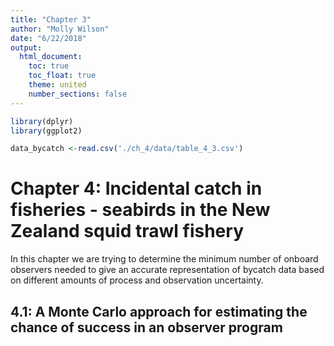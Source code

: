 ```yaml
---
title: "Chapter 3"
author: "Molly Wilson"
date: "6/22/2018"
output:
  html_document:
    toc: true
    toc_float: true
    theme: united
    number_sections: false
---
```


```r
library(dplyr)
library(ggplot2)

data_bycatch <-read.csv('./ch_4/data/table_4_3.csv')
```

# Chapter 4: Incidental catch in fisheries - seabirds in the New Zealand squid trawl fishery

In this chapter we are trying to determine the minimum number of onboard observers needed to give an accurate representation of bycatch data based on different amounts of process and observation uncertainty.

## 4.1: A Monte Carlo approach for estimating the chance of success in an observer program

